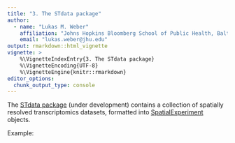 ```yaml
---
title: "3. The STdata package"
author:
  - name: "Lukas M. Weber"
    affiliation: "Johns Hopkins Bloomberg School of Public Health, Baltimore, USA"
    email: "lukas.weber@jhu.edu"
output: rmarkdown::html_vignette
vignette: >
    %\VignetteIndexEntry{3. The STdata package}
    %\VignetteEncoding{UTF-8}
    %\VignetteEngine{knitr::rmarkdown}
editor_options: 
  chunk_output_type: console
---
```


The [STdata package](https://github.com/lmweber/STdata) (under development) contains a collection of spatially resolved transcriptomics datasets, formatted into [SpatialExperiment](https://github.com/drighelli/SpatialExperiment) objects.

Example:


<!-- ```{r} -->
<!-- library("STdata") -->
<!-- library("ggspavis") -->
<!-- library("SpatialExperiment") -->
<!-- spe <- load_data("human_DLPFC") -->
<!-- spe -->
<!-- dim(spe) -->
<!-- assayNames(spe) -->
<!-- colData(spe) -->
<!-- rowData(spe) -->
<!-- spatialCoords(spe) -->
<!-- #plotSpots(spe) -->
<!-- #plotSpots(spe, discrete = "ground_truth", palette = "libd_layer_colors") -->
<!-- colData(spe) -->
<!-- colData(spe)$sum <- colSums(counts(spe)) -->
<!-- #plotSpots(spe, continuous = "sum", palette = "navy") -->
<!-- ``` -->

